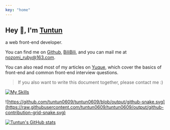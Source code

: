 ```yaml
---
key: "home"
---
```


## Hey 👋, I'm [Tuntun](https://tuntun-website.vercel.app/)

a web front-end developer.

You can find me on [Github](https://github.com/tuntun0609), [BiliBili](https://space.bilibili.com/47706697), and you can mail me at [nozomi_ruby@163.com](mailto:nozomi_ruby@163.com).

You can also read most of my articles on [Yuque](https://www.yuque.com/webknowledge), which cover the basics of front-end and common front-end interview questions.

> If you also want to write this document together, please contact me :)

[![My Skills](https://skillicons.dev/icons?i=nodejs,sass,ts,react,nextjs)](https://me.tuntun.site/)

![https://github.com/tuntun0609/tuntun0609/blob/output/github-snake.svg](https://raw.githubusercontent.com/tuntun0609/tuntun0609/output/github-contribution-grid-snake.svg)

<a href="https://github.com/tuntun0609" className="flex justify-center">
  <img alt="Tuntun's GitHub stats" src="https://tun-github-readme-stats.vercel.app/api?username=tuntun0609" />
</a>
